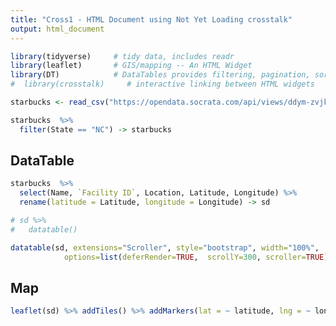 ```yaml
---
title: "Cross1 - HTML Document using Not Yet Loading crosstalk"
output: html_document
---
```


```r
library(tidyverse)     # tidy data, includes readr
library(leaflet)       # GIS/mapping -- An HTML Widget
library(DT)            # DataTables provides filtering, pagination, sorting, and many other features in the tables.  An HTML Widget
#  library(crosstalk)     # interactive linking between HTML widgets
```

```r
starbucks <- read_csv("https://opendata.socrata.com/api/views/ddym-zvjk/rows.csv")

starbucks  %>%  
  filter(State == "NC") -> starbucks
```

## DataTable
```r

starbucks  %>%  
  select(Name, `Facility ID`, Location, Latitude, Longitude) %>% 
  rename(latitude = Latitude, longitude = Longitude) -> sd

# sd %>% 
#   datatable()

datatable(sd, extensions="Scroller", style="bootstrap", width="100%", 
            options=list(deferRender=TRUE,  scrollY=300, scroller=TRUE))
```

## Map
```r

leaflet(sd) %>% addTiles() %>% addMarkers(lat = ~ latitude, lng = ~ longitude, popup = starbucks$Name)

```